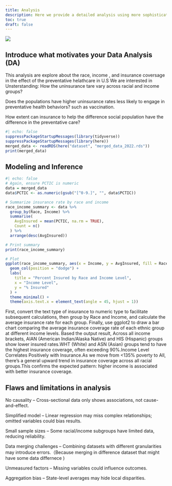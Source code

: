 ```yaml
---
title: Analysis
description: Here we provide a detailed analysis using more sophisticated statistics techniques.
toc: true
draft: false
---
```


![](https://upload.wikimedia.org/wikipedia/commons/7/77/Pebbleswithquarzite.jpg)



## Introduce what motivates your Data Analysis (DA)
This analysis are explore about the race, income , and insurance coversage in the effect of the preventative helathcare in U.S
We are interested in Unsterstanding:
How the uninsurance tare vary across racial and income groups?

Does the populations have higher uninsurance rates less likely to engage in preventative health behaviors? such as vaccination.

How extent can insurance to help the difference social population have the difference in the preventative care?

```r
#| echo: false
suppressPackageStartupMessages(library(tidyverse))
suppressPackageStartupMessages(library(here))
merged_data <- readRDS(here("dataset", "merged_data_2022.rds"))
print(merged_data)

```

## Modeling and Inference

```r
#| echo: false
# Again, ensure PCTIC is numeric
data = merged_data
data$PCTIC <- as.numeric(gsub("[^0-9.]", "", data$PCTIC))

# Summarize insurance rate by race and income
race_income_summary <- data %>%
  group_by(Race, Income) %>%
  summarise(
    AvgInsured = mean(PCTIC, na.rm = TRUE),
    Count = n()
  ) %>%
  arrange(desc(AvgInsured))

# Print summary
print(race_income_summary)

# Plot
ggplot(race_income_summary, aes(x = Income, y = AvgInsured, fill = Race)) +
  geom_col(position = "dodge") +
  labs(
    title = "Percent Insured by Race and Income Level",
    x = "Income Level",
    y = "% Insured"
  ) +
  theme_minimal() +
  theme(axis.text.x = element_text(angle = 45, hjust = 1))
```
First, convert the text type of insurance to numeric type to facilitate subsequent calculations, then group by Race and Income, and calculate the average insurance rate for each group. Finally, use ggplot2 to draw a bar chart comparing the average insurance coverage rate of each ethnic group at different income levels. Based the output result, Across all income brackets, AIAN (American Indian/Alaska Native) and HIS (Hispanic) groups show lower insured rates.WHT (White) and ASN (Asian) groups tend to have the highest insurance coverage, often exceeding 90%.Income Level Correlates Positively with Insurance.As we move from <135% poverty to All, there's a general upward trend in insurance coverage across all racial groups.This confirms the expected pattern: higher income is associated with better insurance coverage.

## Flaws and limitations in analysis

No causality – Cross-sectional data only shows associations, not cause-and-effect.

Simplified model – Linear regression may miss complex relationships; omitted variables could bias results.

Small sample sizes – Some racial/income subgroups have limited data, reducing reliability.

Data merging challenges – Combining datasets with different granularities may introduce errors.（Because merging in difference dataset that might have some data differnece )

Unmeasured factors – Missing variables  could influence outcomes.

Aggregation bias – State-level averages may hide local disparities.


